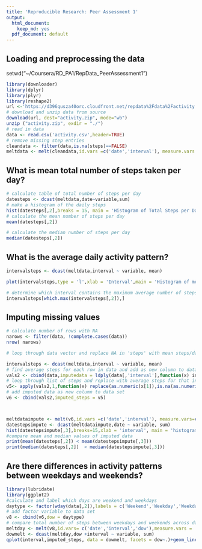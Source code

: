 ```yaml
---
title: 'Reproducible Research: Peer Assessment 1'
output:
  html_document:
    keep_md: yes
  pdf_document: default
---
```

## Loading and preprocessing the data
setwd("~/Coursera/RD_PA1/RepData_PeerAssessment1")
```r
library(downloader)
library(dplyr)
library(plyr)
library(reshape2)
url <-'https://d396qusza40orc.cloudfront.net/repdata%2Fdata%2Factivity.zip'
# download and unzip data from source
download(url, dest="activity.zip", mode="wb") 
unzip ("activity.zip", exdir = "./")
# read in data
data <- read.csv('activity.csv',header=TRUE)
# remove missing step entries
cleandata <- filter(data,is.na(steps)==FALSE)
meltdata <- melt(cleandata,id.vars =c('date','interval'), measure.vars = 'steps' )
```

## What is mean total number of steps taken per day?
```r
# calculate table of total number of steps per day
datesteps <- dcast(meltdata,date~variable,sum)
# make a histogram of the daily steps
hist(datesteps[,2],breaks = 15, main = 'Histogram of Total Steps per Day',xlab = 'Day')
# calculate the mean number of steps per day
mean(datesteps[,2])

# calculate the median number of steps per day
median(datesteps[,2])

```

## What is the average daily activity pattern?
```r
intervalsteps <- dcast(meltdata,interval ~ variable, mean)

plot(intervalsteps,type = 'l',xlab = 'Interval',main = 'Histogram of mean number of steps per interval')

# determine which interval contains the maximum average number of steps
intervalsteps[which.max(intervalsteps[,2]),]
```

## Imputing missing values
```r
# calculate number of rows with NA
narows <- filter(data, !complete.cases(data))
nrow( narows)

# loop through data vector and replace NA in 'steps' with mean steps/day for given interval

intervalsteps <- dcast(meltdata,interval ~ variable, mean)
# find average steps for each row in data and add as new column to dataframe
vals2 <- cbind(data,imputedata = ldply(data[,'interval'],function(x) intervalsteps[match(x,intervalsteps[,'interval']),'steps']))
# loop through list of steps and replace with average steps for that interval if the value of steps is NA
v5<- apply(vals2,1,function(x) replace(as.numeric(x[1]),is.na(as.numeric(x[1])),as.numeric(x['V1'])))
# add imputed data as new column to data set
v6 <- cbind(vals2,imputed_steps = v5)



meltdataimpute <- melt(v6,id.vars =c('date','interval'), measure.vars=c('steps','imputed_steps'))
datestepsimpute <- dcast(meltdataimpute,date ~ variable, sum)
hist(datestepsimpute[,3],breaks=15,xlab = 'interval', main = 'histogram of mean number of steps per interval with imputed data')
#compare mean and median values of imputed data
print(mean(datesteps[,2]) < mean(datestepsimpute[,3]))
print(median(datesteps[,2])  < median(datestepsimpute[,3]))
```
## Are there differences in activity patterns between weekdays and weekends?
```r
library(lubridate)
library(ggplot2)
#calculate and label which days are weekend and weekdays
daytype <- factor(wday(data[,2]),labels = c('Weekend','Weekday','Weekday','Weekday','Weekday','Weekday','Weekend'))
# add factor variable to data set
v8 <- cbind(v6,dow = daytype)
# compare total number of steps between weekdays and weekends across daily interval
meltday <- melt(v8,id.vars= c('date','interval','dow'),measure.vars = 'imputed_steps')
dowmelt <- dcast(meltday,dow +interval ~ variable, sum)
qplot(interval,imputed_steps, data = dowmelt, facets = dow~.)+geom_line(size=1.5) 

```